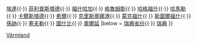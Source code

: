{{Navbox
|name    = 韋姆蘭省
|title   = [[韋姆蘭省]][[瑞典市镇|市镇]]
|image   = [[File:Värmland vapen.svg|35px|韋姆蘭省省徽]]
|state   = uncollapsed
|imagestyle = padding-right: .5em;
|titlestyle = background: #b8d2ff;
|belowstyle = background: #e6f2ff;

|list1   = [[阿尔维卡市|阿爾維卡]]{{·}} [[埃达市|埃達]]{{·}}  [[菲利普斯塔德市|菲利普斯塔德]]{{·}}  [[福什哈加市|福什哈加]]{{·}} [[格鲁姆斯市|格魯姆斯]]{{·}} [[哈格福什市|哈格福什]]{{·}} [[哈马勒市|哈馬勒]]{{·}} [[卡尔斯塔德市|卡爾斯塔德]]{{·}} [[希尔市|希爾]]{{·}} [[克里斯蒂娜港市|克里斯蒂娜港]]{{·}} [[蒙克福什市|蒙克福什]]{{·}} [[斯图尔福什市|斯圖爾福什]]{{·}} [[孙讷市|孫訥]]{{·}} [[塞夫勒市|塞夫勒]]{{·}} [[图什比市|圖什比]]{{·}} [[奥尔延市|奧爾延]]
|below = [[瑞典省份]]{{·}} [[瑞典]]
}}<noinclude>
[[Category:瑞典市镇模板|Värmland]]
</noinclude>